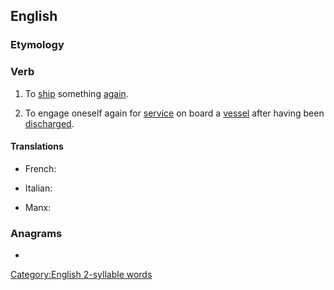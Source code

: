 ==English==

===Etymology===
{{prefix|en|re|ship}}

===Verb===
{{en-verb|reships|reshipping|reshipped}}

# {{lb|en|transitive}} To [[ship]] something [[again]].
# {{lb|en|intransitive}} To engage oneself again for [[service]] on board a [[vessel]] after having been [[discharge]]d.

====Translations====
{{trans-top|to ship something again}}
* French: {{t+|fr|réexpédier}}
{{trans-mid}}
{{trans-bottom}}

{{trans-top|to engage oneself again for service on board a vessel after having been discharged}}
* Italian: {{t|it|reimbarcarsi}}
{{trans-mid}}
* Manx: {{t|gv|aachur er boayrd}}
{{trans-bottom}}

===Anagrams===
* {{anagrams|en|a=ehiprs|hipers|perish|pisher|seriph}}

[[Category:English 2-syllable words]]